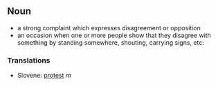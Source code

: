 ==Noun==

* a strong complaint which expresses disagreement or opposition
* an occasion when one or more people show that they disagree with something by standing somewhere, shouting, carrying signs, etc:


===Translations===

*Slovene: [[protest]] ''m''